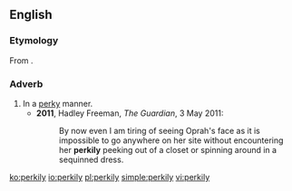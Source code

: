 ==English==

===Etymology===
From {{suffix|perky|ly|lang=en}}.

===Adverb===
{{en-adv}}

# In a [[perky]] manner.
#* '''2011''', Hadley Freeman, ''The Guardian'', 3 May 2011:
#*: By now even I am tiring of seeing Oprah's face as it is impossible to go anywhere on her site without encountering her '''perkily''' peeking out of a closet or spinning around in a sequinned dress.

[[ko:perkily]]
[[io:perkily]]
[[pl:perkily]]
[[simple:perkily]]
[[vi:perkily]]